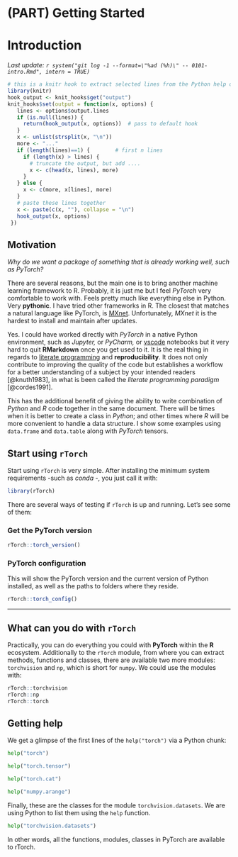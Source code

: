 # (PART) Getting Started {.unnumbered}

# Introduction {#intro}

*Last update: `r system("git log -1 --format=\"%ad (%h)\" -- 0101-intro.Rmd", intern = TRUE)`*

```r
# this is a knitr hook to extract selected lines from the Python help output
library(knitr)
hook_output <- knit_hooks$get("output")
knit_hooks$set(output = function(x, options) {
   lines <- options$output.lines
   if (is.null(lines)) {
     return(hook_output(x, options))  # pass to default hook
   }
   x <- unlist(strsplit(x, "\n"))
   more <- "..."
   if (length(lines)==1) {        # first n lines
     if (length(x) > lines) {
       # truncate the output, but add ....
       x <- c(head(x, lines), more)
     }
   } else {
     x <- c(more, x[lines], more)
   }
   # paste these lines together
   x <- paste(c(x, ""), collapse = "\n")
   hook_output(x, options)
 })
```

## Motivation

*Why do we want a package of something that is already working well, such as PyTorch?*

There are several reasons, but the main one is to bring another machine learning framework to R. Probably, it is just me but I feel *PyTorch* very comfortable to work with. Feels pretty much like everything else in Python. Very **pythonic**. I have tried other frameworks in R. The closest that matches a natural language like PyTorch, is [MXnet](https://mxnet.apache.org/versions/1.7.0/get_started?). Unfortunately, *MXnet* it is the hardest to install and maintain after updates.

Yes. I could have worked directly with *PyTorch* in a native Python environment, such as *Jupyter,* or *PyCharm,* or [vscode](https://code.visualstudio.com/docs/python/jupyter-support) notebooks but it very hard to quit **RMarkdown** once you get used to it. It is the real thing in regards to [literate programming](https://en.wikipedia.org/wiki/Literate_programming) and **reproducibility**. It does not only contribute to improving the quality of the code but establishes a workflow for a better understanding of a subject by your intended readers [@knuth1983], in what is been called the *literate programming paradigm* [@cordes1991].

This has the additional benefit of giving the ability to write combination of *Python* and *R* code together in the same document. There will be times when it is better to create a class in *Python*; and other times where *R* will be more convenient to handle a data structure. I show some examples using `data.frame` and `data.table` along with *PyTorch* tensors.

## Start using `rTorch`

Start using `rTorch` is very simple. After installing the minimum system requirements -such as *conda* -, you just call it with:

```r
library(rTorch)
```

There are several ways of testing if `rTorch` is up and running. Let's see some of them:

### Get the PyTorch version

```r
rTorch::torch_version()
```

### PyTorch configuration

This will show the PyTorch version and the current version of Python installed, as well as the paths to folders where they reside.

```r
rTorch::torch_config()
```

------------------------------------------------------------------------

## What can you do with `rTorch`

Practically, you can do everything you could with **PyTorch** within the **R** ecosystem. Additionally to the `rTorch` module, from where you can extract methods, functions and classes, there are available two more modules: `torchvision` and `np`, which is short for `numpy`. We could use the modules with:

```r
rTorch::torchvision
rTorch::np
rTorch::torch
```

## Getting help

We get a glimpse of the first lines of the `help("torch")` via a Python chunk:

```python
help("torch")
```

```python
help("torch.tensor")
```

```python
help("torch.cat")
```

```python
help("numpy.arange")
```

Finally, these are the classes for the module `torchvision.datasets`. We are using Python to list them using the `help` function.

```python
help("torchvision.datasets")
```

In other words, all the functions, modules, classes in PyTorch are available to rTorch.
